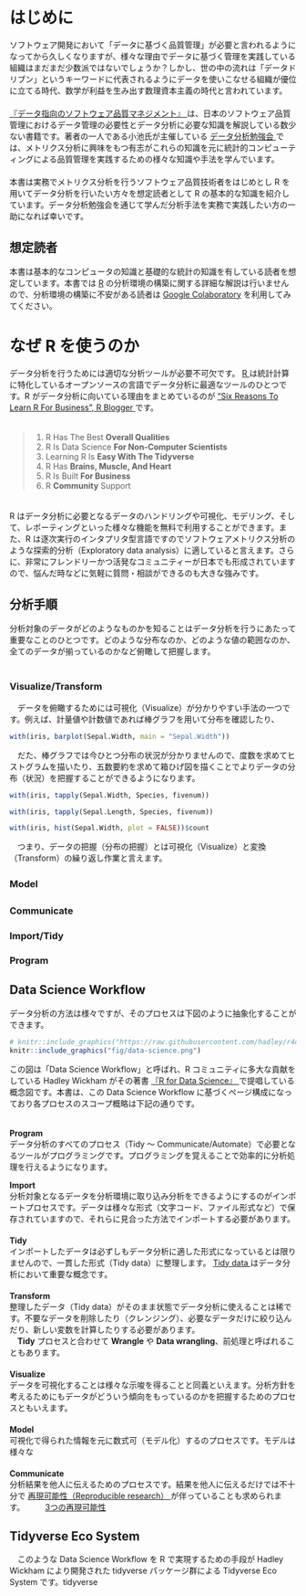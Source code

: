 # はじめに {.unnumbered}
ソフトウェア開発において「データに基づく品質管理」が必要と言われるようになってから久しくなりますが、様々な理由でデータに基づく管理を実践している組織はまだまだ少数派ではないでしょうか？しかし、世の中の流れは「データドリブン」というキーワードに代表されるようにデータを使いこなせる組織が優位に立てる時代、数学が利益を生み出す数理資本主義の時代と言われています。\
　\
[『データ指向のソフトウェア品質マネジメント』 <i class="fa １fa-external-link"></i>](https://www.juse-p.co.jp/products/view/442) は、日本のソフトウェア品質管理におけるデータ管理の必要性とデータ分析に必要な知識を解説している数少ない書籍です。著者の一人である小池氏が主催している [データ分析勉強会 <i class="fa １fa-external-link"></i>](https://sites.google.com/site/kantometrics/home){target="_blank"} では、メトリクス分析に興味をもつ有志がこれらの知識を元に統計的コンピューティングによる品質管理を実践するための様々な知識や手法を学んでいます。\
　\
本書は実務でメトリクス分析を行うソフトウェア品質技術者をはじめとし R を用いてデータ分析を行いたい方々を想定読者として R の基本的な知識を紹介しています。データ分析勉強会を通じて学んだ分析手法を実務で実践したい方の一助になれば幸いです。

## 想定読者 {.unnumbered}
本書は基本的なコンピュータの知識と基礎的な統計の知識を有している読者を想定しています。本書では [R](https://cran.r-project.org/) の分析環境の構築に関する詳細な解説は行いませんので、分析環境の構築に不安がある読者は [Google Colaboratory](https://colab.research.google.com/notebook#create=true&language=r) を利用してみてください。



# なぜ R を使うのか
データ分析を行うためには適切な分析ツールが必要不可欠です。 [R <i class="fa fa-external-link"></i>](https://www.r-project.org/){target="_blank"} は統計計算に特化しているオープンソースの言語でデータ分析に最適なツールのひとつです。R がデータ分析に向いている理由をまとめているのが ["Six Reasons To Learn R For Business", R Blogger <i class="fa fa-external-link"></i>](https://www.r-bloggers.com/six-reasons-to-learn-r-for-business/){target="_blank"} です。\
　

> 1.  R Has The Best **Overall Qualities**
> 2.  R Is Data Science **For Non-Computer Scientists**
> 3.  Learning R Is **Easy With The Tidyverse**
> 4.  R Has **Brains, Muscle, And Heart**
> 5.  R Is Built **For Business**
> 6.  R **Community** Support

　\
R はデータ分析に必要となるデータのハンドリングや可視化、モデリング、そして、レポーティングといった様々な機能を無料で利用することができます。また、R は逐次実行のインタプリタ型言語ですのでソフトウェアメトリクス分析のような探索的分析（Exploratory data analysis）に適していると言えます。さらに、非常にフレンドリーかつ活発なコミュニティーが日本でも形成されていますので、悩んだ時などに気軽に質問・相談ができるのも大きな強みです。


## 分析手順
分析対象のデータがどのようなものかを知ることはデータ分析を行うにあたって重要なことのひとつです。どのような分布なのか、どのような値の範囲なのか、全てのデータが揃っているのかなど俯瞰して把握します。　\
　


### Visualize/Transform {.unnumbered}

　データを俯瞰するためには可視化（Visualize）が分かりやすい手法の一つです。例えば、計量値や計数値であれば棒グラフを用いて分布を確認したり、

```r
with(iris, barplot(Sepal.Width, main = "Sepal.Width"))
```

　だた、棒グラフでは今ひとつ分布の状況が分かりませんので、度数を求めてヒストグラムを描いたり、五数要約を求めて箱ひげ図を描くことでよりデータの分布（状況）を把握することができるようになります。

```r
with(iris, tapply(Sepal.Width, Species, fivenum))
```

```r
with(iris, tapply(Sepal.Length, Species, fivenum))
```

```r
with(iris, hist(Sepal.Width, plot = FALSE))$count
```

　つまり、データの把握（分布の把握）とは可視化（Visualize）と変換（Transform）の繰り返し作業と言えます。

### Model　 {.unnumbered}

### Communicate　 {.unnumbered}

### Import/Tidy

### Program

## Data Science Workflow

データ分析の方法は様々ですが、そのプロセスは下図のように抽象化することができます。

<!-- ```{r, echo=FALSE, out.width="95%", fig.cap="Data Science Workflow, CC BY-NC-ND 3.0 US, Hadley Wickham"}
-->

```r
# knitr::include_graphics("https://raw.githubusercontent.com/hadley/r4ds/master/diagrams/data-science-explore.png")
knitr::include_graphics("fig/data-science.png")
```

<!-- <p align=right>図出典：[RStartHere, RStudio, inc. <i class="fa fa-external-link"></i>](https://github.com/rstudio/RStartHere){target="_blank"}</p> -->

この図は「Data Science Workflow」と呼ばれ、R コミュニティに多大な貢献をしている Hadley Wickham がその著書 [『R for Data Science』 <i class="fa fa-external-link"></i>](https://r4ds.had.co.nz/){target="_blank"} で提唱している概念図です。本書は、この Data Science Workflow に基づくページ構成になっており各プロセスのスコープ概略は下記の通りです。\
　

**Program**\
データ分析のすべてのプロセス（Tidy 〜 Communicate/Automate）で必要となるツールがプログラミングです。プログラミングを覚えることで効率的に分析処理を行えるようになります。

**Import**\
分析対象となるデータを分析環境に取り込み分析をできるようにするのがインポートプロセスです。データは様々な形式（文字コード、ファイル形式など）で保存されていますので、それらに見合った方法でインポートする必要があります。\
　\
**Tidy**\
インポートしたデータは必ずしもデータ分析に適した形式になっているとは限りませんので、一貫した形式（Tidy data）に整理します。 [Tidy data <i class="fa fa-external-link"></i>](){target="_blank"} はデータ分析において重要な概念です。\
　\
**Transform**\
整理したデータ（Tidy data）がそのまま状態でデータ分析に使えることは稀です。不要なデータを削除したり（クレンジング）、必要なデータだけに絞り込んだり、新しい変数を計算したりする必要があります。\
　**Tidy** プロセスと合わせて **Wrangle** や **Data wrangling**、前処理と呼ばれることもあります。\
　\
**Visualize**\
データを可視化することは様々な示唆を得ることと同義といえます。分析方針を考えるためにもデータがどういう傾向をもっているのかを把握するためのプロセスともいえます。\
　\
**Model**\
可視化で得られた情報を元に数式可（モデル化）するのプロセスです。モデルは様々な\
　\
**Communicate**\
分析結果を他人に伝えるためのプロセスです。結果を他人に伝えるだけでは不十分で [再現可能性（Reproducible research） <i class="fa fa-external-link"></i>](){target="_blank"} が伴っていることも求められます。 　 　[3つの再現可能性 <i class="fa fa-external-link"></i>](http://www.igaku-shoin.co.jp/paperDetail.do?id=PA03357_03){target="_blank"}

## Tidyverse Eco System

　このような Data Science Workflow を R で実現するための手段が Hadley Wickham により開発された tidyverse パッケージ群による Tidyverse Eco System です。tidyverse
